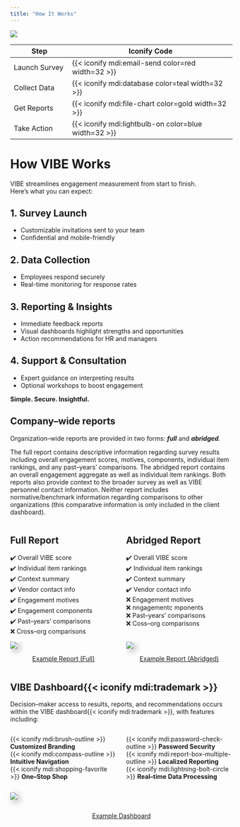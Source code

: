 ```yaml
---
title: "How It Works"
---
```


![](img/factory.webp)

| Step             | Iconify Code                                      |
|------------------|---------------------------------------------------|
| Launch Survey    | {{< iconify mdi:email-send color=red width=32 >}} |
| Collect Data     | {{< iconify mdi:database color=teal width=32 >}}  |
| Get Reports      | {{< iconify mdi:file-chart color=gold width=32 >}}|
| Take Action      | {{< iconify mdi:lightbulb-on color=blue width=32 >}}|

# How VIBE Works

VIBE streamlines engagement measurement from start to finish.  
Here’s what you can expect:

## 1. Survey Launch
- Customizable invitations sent to your team
- Confidential and mobile-friendly

## 2. Data Collection
- Employees respond securely
- Real-time monitoring for response rates

## 3. Reporting & Insights
- Immediate feedback reports
- Visual dashboards highlight strengths and opportunities
- Action recommendations for HR and managers

## 4. Support & Consultation
- Expert guidance on interpreting results
- Optional workshops to boost engagement

::: {.callout-note}
**Simple. Secure. Insightful.**
:::

## Company--wide reports

Organization--wide reports are provided in two forms: ***full*** and ***abridged***. 

The full report contains descriptive information regarding survey results including overall engagement scores, motives, components, individual item rankings, and any past--years' comparisons. The abridged report contains an overall engagement aggregate as well as individual item rankings. Both reports also provide context to the broader survey as well as [VIBE]{.vibe} personnel contact information. Neither report includes normative/benchmark information regarding comparisons to other organizations (this comparative information is only included in the client dashboard).

::: {.columns}

::: {.column width="50%"}

## Full Report

✔️ Overall [VIBE]{.vibe} score<br> 
✔️ Individual item rankings<br> 
✔️ Context summary<br>
✔️ Vendor contact info<br>
✔️ Engagement motives<br> 
✔️ Engagement components<br>
✔️ Past--years' comparisons<br>
❌ Cross--org comparisons
::: 

::: {.column width="50%"}
## Abridged Report

✔️ Overall [VIBE]{.vibe} score<br> 
✔️ Individual item rankings<br> 
✔️ Context summary<br>
✔️ Vendor contact info<br>
❌ ️Engagement motives<br>
❌  nngagementc mponents <br> 
❌  Past--years' comparisons<br>
❌ Coss--org comparisons
:::

:::

::: {.columns}

::: {.column width="50%"}
![](img/fullreport.PNG){.lightbox style="box-shadow: 5px 5px 15px rgba(0, 0, 0, 0.3);"}
<div style="display: flex; justify-content: center;">
[Example Report (Full)](staticpdf.pdf){.btn .btn-outline-primary}
</div>
:::

::: {.column width="50%"}
![](img/abridged.PNG){.lightbox style="box-shadow: 5px 5px 15px rgba(0, 0, 0, 0.3);"}
<div style="display: flex; justify-content: center;">
[Example Report (Abridged)](staticpdf_minimal.pdf){.btn .btn-outline-primary}
</div>
:::

:::

## [VIBE]{.vibe} Dashboard{{< iconify mdi:trademark >}}

Decision--maker access to results, reports, and recommendations occurs within the [VIBE]{.vibe} dashboard{{< iconify mdi:trademark >}}, with features including:

::: {.columns}

::: {.column width="50%"}

{{< iconify mdi:brush-outline >}} **Customized Branding**<br>
{{< iconify mdi:compass-outline >}} **Intuitive Navigation**<br>
{{< iconify mdi:shopping-favorite >}} **One--Stop Shop**

:::

::: {.column width="50%"}

{{< iconify mdi:password-check-outline >}} **Password Security**<br>
{{< iconify mdi:report-box-multiple-outline >}} **Localized Reporting**<br>
{{< iconify mdi:lightning-bolt-circle >}} **Real--time Data Processing**

:::

:::


![](img/dashsnip){.lightbox style="box-shadow: 5px 5px 15px rgba(0, 0, 0, 0.3);"}

<div style="display: flex; justify-content: center;">
[Example Dashboard](https://jtkulas.shinyapps.io/dashplayground){.btn .btn-outline-primary}
</div>
